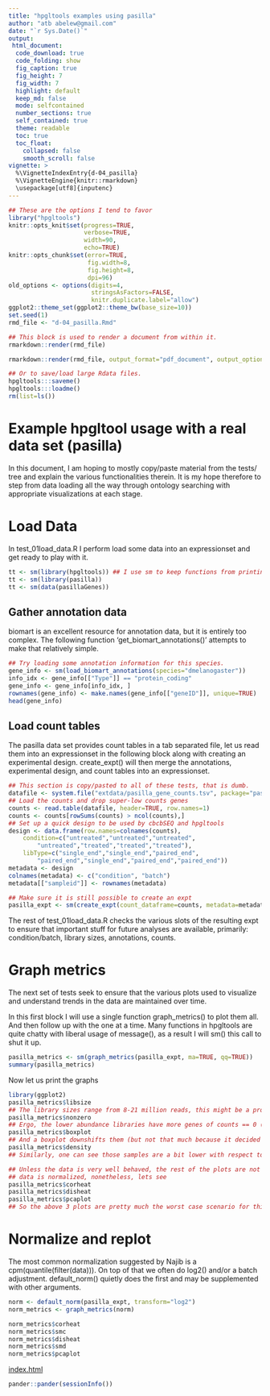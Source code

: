 ```yaml
---
title: "hpgltools examples using pasilla"
author: "atb abelew@gmail.com"
date: "`r Sys.Date()`"
output:
 html_document:
  code_download: true
  code_folding: show
  fig_caption: true
  fig_height: 7
  fig_width: 7
  highlight: default
  keep_md: false
  mode: selfcontained
  number_sections: true
  self_contained: true
  theme: readable
  toc: true
  toc_float:
    collapsed: false
    smooth_scroll: false
vignette: >
  %\VignetteIndexEntry{d-04_pasilla}
  %\VignetteEngine{knitr::rmarkdown}
  \usepackage[utf8]{inputenc}
---
```


```r
## These are the options I tend to favor
library("hpgltools")
knitr::opts_knit$set(progress=TRUE,
                     verbose=TRUE,
                     width=90,
                     echo=TRUE)
knitr::opts_chunk$set(error=TRUE,
                      fig.width=8,
                      fig.height=8,
                      dpi=96)
old_options <- options(digits=4,
                       stringsAsFactors=FALSE,
                       knitr.duplicate.label="allow")
ggplot2::theme_set(ggplot2::theme_bw(base_size=10))
set.seed(1)
rmd_file <- "d-04_pasilla.Rmd"
```

```r
## This block is used to render a document from within it.
rmarkdown::render(rmd_file)

rmarkdown::render(rmd_file, output_format="pdf_document", output_options=c("skip_html"))

## Or to save/load large Rdata files.
hpgltools:::saveme()
hpgltools:::loadme()
rm(list=ls())
```

# Example hpgltool usage with a real data set (pasilla)

In this document, I am hoping to mostly copy/paste material from the tests/ tree and explain the
various functionalities therein.  It is my hope therefore to step from data loading all the way
through ontology searching with appropriate visualizations at each stage.

# Load Data

In test_01load_data.R I perform load some data into an expressionset and get ready to play with it.

```r
tt <- sm(library(hpgltools)) ## I use sm to keep functions from printing too much (well, anything really)
tt <- sm(library(pasilla))
tt <- sm(data(pasillaGenes))
```

## Gather annotation data

biomart is an excellent resource for annotation data, but it is entirely too complex.
The following function 'get_biomart_annotations()' attempts to make that relatively simple.

```r
## Try loading some annotation information for this species.
gene_info <- sm(load_biomart_annotations(species="dmelanogaster"))
info_idx <- gene_info[["Type"]] == "protein_coding"
gene_info <- gene_info[info_idx, ]
rownames(gene_info) <- make.names(gene_info[["geneID"]], unique=TRUE)
head(gene_info)
```

## Load count tables

The pasilla data set provides count tables in a tab separated file, let us read them into an
expressionset in the following block along with creating an experimental design.  create_expt() will
then merge the annotations, experimental design, and count tables into an expressionset.

```r
## This section is copy/pasted to all of these tests, that is dumb.
datafile <- system.file("extdata/pasilla_gene_counts.tsv", package="pasilla")
## Load the counts and drop super-low counts genes
counts <- read.table(datafile, header=TRUE, row.names=1)
counts <- counts[rowSums(counts) > ncol(counts),]
## Set up a quick design to be used by cbcbSEQ and hpgltools
design <- data.frame(row.names=colnames(counts),
    condition=c("untreated","untreated","untreated",
        "untreated","treated","treated","treated"),
    libType=c("single_end","single_end","paired_end",
        "paired_end","single_end","paired_end","paired_end"))
metadata <- design
colnames(metadata) <- c("condition", "batch")
metadata[["sampleid"]] <- rownames(metadata)

## Make sure it is still possible to create an expt
pasilla_expt <- sm(create_expt(count_dataframe=counts, metadata=metadata, savefile="pasilla", gene_info=gene_info))
```

The rest of test_01load_data.R checks the various slots of the resulting expt to ensure that
important stuff for future analyses are available, primarily: condition/batch, library sizes,
annotations, counts.

# Graph metrics

The next set of tests seek to ensure that the various plots used to visualize and understand trends
in the data are maintained over time.

In this first block I will use a single function graph_metrics() to plot them all.
And then follow up with the one at a time.  Many functions in hpgltools are quite chatty with
liberal usage of message(), as a result I will sm() this call to shut it up.

```r
pasilla_metrics <- sm(graph_metrics(pasilla_expt, ma=TRUE, qq=TRUE))
summary(pasilla_metrics)
```

Now let us print the graphs

```r
library(ggplot2)
pasilla_metrics$libsize
## The library sizes range from 8-21 million reads, this might be a problem for some analyses
pasilla_metrics$nonzero
## Ergo, the lower abundance libraries have more genes of counts == 0 (bottom left)
pasilla_metrics$boxplot
## And a boxplot downshifts them (but not that much because it decided to put the data on the log scale)
pasilla_metrics$density
## Similarly, one can see those samples are a bit lower with respect to density

## Unless the data is very well behaved, the rest of the plots are not likely to look good until the
## data is normalized, nonetheless, lets see
pasilla_metrics$corheat
pasilla_metrics$disheat
pasilla_metrics$pcaplot
## So the above 3 plots are pretty much the worst case scenario for this data.
```

# Normalize and replot

The most common normalization suggested by Najib is a cpm(quantile(filter(data))).
On top of that we often do log2() and/or a batch adjustment.
default_norm() quietly does the first and may be supplemented with other arguments.

```r
norm <- default_norm(pasilla_expt, transform="log2")
norm_metrics <- graph_metrics(norm)
```

```r
norm_metrics$corheat
norm_metrics$smc
norm_metrics$disheat
norm_metrics$smd
norm_metrics$pcaplot
```

[index.html](index.html)

```r
pander::pander(sessionInfo())
```

